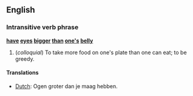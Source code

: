 ==English==
===Intransitive verb phrase===
'''[[have]] [[eye]]s [[big]]ger [[than]] [[one's]] [[belly]]'''

#(''colloquial'') To take more food on one's plate than one can eat; to be greedy.

====Translations====
*[[Dutch]]: Ogen groter dan je maag hebben.